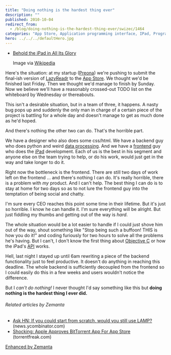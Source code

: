 ```yaml
---
title: "Doing nothing is the hardest thing ever"
description: ""
published: 2010-10-04
redirect_from:
  - /blog/doing-nothing-is-the-hardest-thing-ever/swizec/1464
categories: "App Store, Application programming interface, IPad, Programming, Uncategorized"
hero: ../../../defaultHero.jpg
---
```


- [Behold the iPad in All Its Glory](https://swizec.com/wp-content/uploads/2010/10/300px-IPad-02.jpg)

  Image via [Wikipedia](http://commons.wikipedia.org/wiki/File:IPad-02.jpg)

Here's the situation: at my startup ([Preona](http://preona.net/)) we're pushing to submit the final-ish version of [LazyReadr](http://lazyreadr.com/) to the [App Store](http://www.apple.com/iphone/appstore). We thought we'd be finished last Friday. Then we thought we'd manage to finish by Sunday. Now we believe we'll have a reasonably crossed-out TODO list on the whiteboard by Wednesday or thereabouts.

This isn't a desirable situation, but in a team of three, it happens. A nasty bug pops up and suddenly the only man in charge of a certain piece of the project is battling for a whole day and doesn't manage to get as much done as he'd hoped.

And there's nothing the other two can do. That's the horrible part.

We have a designer who also does some css/html. We have a backend guy who does python and weird [data processing](http://en.wikipedia.org/wiki/Computer_data_processing). And we have a [frontend](http://en.wikipedia.org/wiki/Front_and_back_ends) guy who does the [iPad](http://www.apple.com/ipad/) development. Each of us is the best in his segment and anyone else on the team trying to help, or do his work, would just get in the way and take longer to do it.

Right now the bottleneck is the frontend. There are still two days of work left on the frontend ... and there's nothing I can do. It's really horrible, there is a problem with _my_ product. And I can't help. The best thing I can do is to stay at home for two days so as to not lure the frontend guy into the temptation of being social and chatty.

I'm sure every CEO reaches this point some time in their lifetime. But it's just so horrible. I know he can handle it. I'm sure everything will be alright. But just fiddling my thumbs and getting out of the way is _hard_.

The whole situation would be a lot easier to handle if I could just shove him out of the way, shout something like "Stop being such a buffoon! THIS is how you do it!" and coding furiously for two hours to solve all the problems he's having. But I can't, I don't know the first thing about [Objective C](http://developer.apple.com/documentation/Cocoa/Conceptual/ObjectiveC/) or how the iPad's [API](http://en.wikipedia.org/wiki/Application_programming_interface) works.

Hell, last night I stayed up until 6am rewriting a piece of the backend functionality just to feel productive. It doesn't do anything in reaching this deadline. The whole backend is sufficiently decoupled from the frontend so I could easily do this in a few weeks and users wouldn't notice the difference.

But I _can't do nothing!_ I never thought I'd say something like this but **doing nothing is the hardest thing I ever did.**

###### Related articles by Zemanta

- [Ask HN: If you could start from scratch, would you still use LAMP?](http://news.ycombinator.com/item?id=1565206) (news.ycombinator.com)
- [Shocking: Apple Approves BitTorrent App For App Store](http://torrentfreak.com/shocking-apple-approves-bittorrent-app-for-iphone-app-store-101002/) (torrentfreak.com)

[Enhanced by Zemanta](https://img.zemanta.com/zemified_e.png?x-id=ec563f18-b383-4404-9831-5d607344b642)
